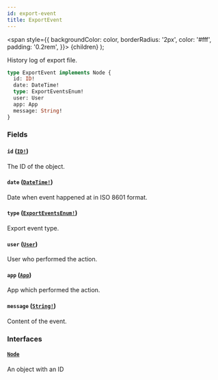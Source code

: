 ```yaml
---
id: export-event
title: ExportEvent
---
```


<span
style={{
      backgroundColor: color,
      borderRadius: '2px',
      color: '#fff',
      padding: '0.2rem',
    }}>
{children}
</span>
);

History log of export file.

```graphql
type ExportEvent implements Node {
  id: ID!
  date: DateTime!
  type: ExportEventsEnum!
  user: User
  app: App
  message: String!
}
```

### Fields

#### `id` ([`ID!`](/api-reference/scalars/id.mdx))

The ID of the object.

#### `date` ([`DateTime!`](/api-reference/scalars/date-time.mdx))

Date when event happened at in ISO 8601 format.

#### `type` ([`ExportEventsEnum!`](/api-reference/enums/export-events-enum.mdx))

Export event type.

#### `user` ([`User`](/api-reference/objects/user.mdx))

User who performed the action.

#### `app` ([`App`](/api-reference/objects/app.mdx))

App which performed the action.

#### `message` ([`String!`](/api-reference/scalars/string.mdx))

Content of the event.

### Interfaces

#### [`Node`](/api-reference/interfaces/node.mdx)

An object with an ID

